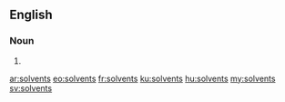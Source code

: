 ==English==

===Noun===
{{head|en|plural}}

# {{plural of|solvent|lang=en|nocat=1}}

[[ar:solvents]]
[[eo:solvents]]
[[fr:solvents]]
[[ku:solvents]]
[[hu:solvents]]
[[my:solvents]]
[[sv:solvents]]